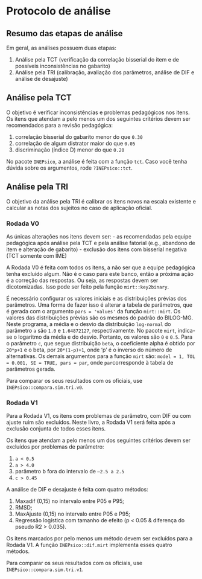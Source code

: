 # Protocolo de análise

## Resumo das etapas de análise

Em geral, as análises possuem duas etapas:

1. Análise pela TCT (verificação da correlação bisserial do item e de possíveis inconsistências no gabarito)
2. Análise pela TRI (calibração, avaliação dos parâmetros, análise de DIF e análise de desajuste)

## Análise pela TCT

O objetivo é verificar inconsistências e problemas pedagógicos nos itens. Os itens que atendam a pelo menos um dos seguintes critérios devem ser recomendados para a revisão pedagógica:

1. correlação bisserial do gabarito  menor do que `0.30`
2. correlação de algum distrator maior do que `0.05`
3. discriminação (índice D) menor do que `0.20`

No pacote `INEPsico`, a análise é feita com a função `tct`. Caso você tenha dúvida sobre os argumentos, rode `?INEPsico::tct`.

## Análise pela TRI

O objetivo da análise pela TRI é calibrar os itens novos na escala existente e calcular as notas dos sujeitos no caso de aplicação oficial.

### Rodada V0

As únicas alterações nos itens devem ser:
- as recomendadas pela equipe pedagógica após análise pela TCT e pela análise fatorial (e.g., abandono de item e alteração de gabarito)
- exclusão dos itens com bisserial negativa (TCT somente com IME)

A Rodada V0 é feita com todos os itens, a não ser que a equipe pedagógica tenha excluído algum. Não é o caso para este banco, então a próxima ação é a correção das respostas. Ou seja, as respostas devem ser dicotomizadas. Isso pode ser feito pela função `mirt::key2binary`.

É necessário configurar os valores iniciais e as distribuições prévias dos parâmetros. Uma forma de fazer isso é alterar a tabela de parâmetros, que é gerada com o argumento `pars = 'values'` da função `mirt::mirt`. Os valores das distribuições prévias são os mesmos do padrão do BILOG-MG. Neste programa, a média e o desvio da distribuição `log-normal` do parâmetro `a` são `1.0` e `1.64872127`, respectivamente. No pacote `mirt`, indica-se o logaritmo da média e do desvio. Portanto, os valores são `0` e `0.5`. Para o parâmetro `c`, que segue distribuição `beta`, o coeficiente alpha é obtido por `20*p+1` e o beta, por `20*(1-p)+1`, onde ‘p’ é o inverso do número de alternativas. Os demais argumentos para a função `mirt` são: `model = 1, TOL = 0.001, SE = TRUE, pars = par`, onde `par`corresponde à tabela de parâmetros gerada.

Para comparar os seus resultados com os oficiais, use `INEPsico::compara.sim.tri.v0`.

### Rodada V1

Para a Rodada V1, os itens com problemas de parâmetro, com DIF ou com ajuste ruim são excluídos. Neste livro, a Rodada V1 será feita após a exclusão conjunta de todos esses itens.

Os itens que atendam a pelo menos um dos seguintes critérios devem ser excluídos por problemas de parâmetro:

1. `a < 0.5`
2. `a > 4.0`
3. parâmetro b fora do intervalo de `–2.5 a 2.5`
4. `c > 0.45`


A análise de DIF e desajuste é feita com quatro métodos:

1. Maxadif (0,15) no intervalo entre P05 e P95;
2. RMSD;
3. MaxAjuste (0,15) no intervalo entre P05 e P95;
4. Regressão logística com tamanho de efeito (p < 0.05 & diferença do pseudo R2 > 0.035).

Os itens marcados por pelo menos um método devem ser excluídos para a Rodada V1. A função `INEPsico::dif.mirt` implementa esses quatro métodos.

Para comparar os seus resultados com os oficiais, use `INEPsico::compara.sim.tri.v1`.

